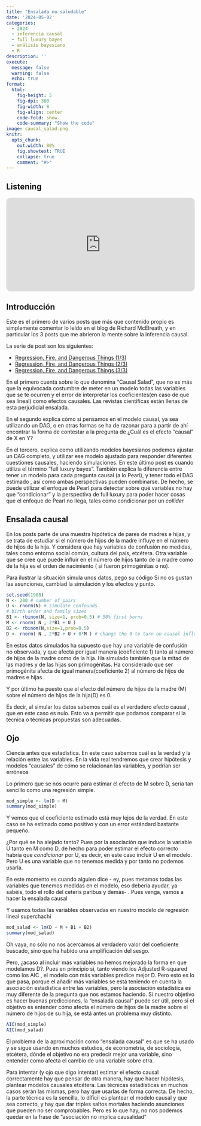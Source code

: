 ```yaml
---
title: "Ensalada no saludable"  
date: '2024-05-02'
categories: 
  - 2024
  - inferencia causal
  - full luxury bayes
  - análisis bayesiano
  - R
description: ''
execute: 
  message: false
  warning: false
  echo: true
format: 
  html: 
    fig-height: 5
    fig-dpi: 300
    fig-width: 8
    fig-align: center
    code-fold: show
    code-summary: "Show the code"
image: causal_salad.png
knitr:
  opts_chunk:
    out.width: 80%
    fig.showtext: TRUE
    collapse: true
    comment: "#>"
---
```


::: callout-note
## Listening

<iframe style="border-radius:12px" src="https://open.spotify.com/embed/track/58m5an212Vp9B7mmXcnGtm?utm_source=generator" width="100%" height="250" frameBorder="0" allowfullscreen allow="autoplay; clipboard-write; encrypted-media; fullscreen; picture-in-picture" loading="lazy">

</iframe>

:::



## Introducción

Este es el primero de varios posts que más que contenido propio es simplemente comentar lo leído
en el blog de Richard McElreath, y en particular los 3 posts que me abrieron la mente sobre la 
inferencia causal. 

La serie de post son los siguientes: 

* [Regression, Fire, and Dangerous Things (1/3)](https://elevanth.org/blog/2021/06/15/regression-fire-and-dangerous-things-1-3/)
* [Regression, Fire, and Dangerous Things (2/3)](https://elevanth.org/blog/2021/06/21/regression-fire-and-dangerous-things-2-3/)
* [Regression, Fire, and Dangerous Things (3/3)](https://elevanth.org/blog/2021/06/29/regression-fire-and-dangerous-things-3-3/)


En el primero cuenta sobre lo que denomina "Causal Salad", que no es más que la equivocada 
costumbre de meter en un modelo todas las variables que se te ocurren y el error de interpretar 
los coeficientes(en caso de que sea lineal) como efectos causales. Las revistas científicas están 
llenas de esta perjudicial ensalada. 

En el segundo explica cómo si pensamos en el modelo causal, ya sea utilizando un DAG, o en otras formas
se ha de razonar para a partir de ahí encontrar la forma de contestar a la pregunta de 
¿Cuál es el efecto "causal" de X en Y? 


En el tercero, explica como utilizando modelos bayesianos podemos ajustar un DAG completo, y utilizar
ese modelo ajustado para responder diferentes cuestiones causales, haciendo simulaciones. 
En este último post es cuando utiliza el término "full luxury bayes". También explica la diferencia entre
tener un modelo para cada pregunta causal (a lo Pearl), y tener todo el DAG estimado , así como ambas perspectivas 
pueden combinarse. De hecho, se puede utilizar el enfoque de Pearl para detectar sobre qué variables no hay que "condicionar" 
y la perspectiva de full luxury para poder hacer cosas que el enfoque de Pearl no llega, tales como condicionar por un *collider*


## Ensalada causal

En los posts parte de una muestra hipótetica de pares de madres e hijas, y se trata de estudiar si el número de hijos 
de la madre influye en el número de hijos de la hija. Y considera que hay variables de confusión no medidas, 
tales como entorno social común, cultura del país, etcétera. Otra variable que se cree que puede influir en el número 
de hijos tanto de la madre como de la hija es el orden de nacimiento ( si fueron primogénitas  o no). 


Para ilustrar la situación simula unos datos, pego su código
Si no os gustan las asunciones, cambiad la simulación  y los efectos y punto. 

```r
set.seed(1908)
N <- 200 # number of pairs
U <- rnorm(N) # simulate confounds
# birth order and family sizes
B1 <- rbinom(N, size=1, prob=0.5) # 50% first borns
M <- rnorm( N , 2*B1 + U )
B2 <- rbinom(N,size=1,prob=0.5)
D <- rnorm( N , 2*B2 + U + 0*M ) # change the 0 to turn on causal influence of mom

```

En estos datos simulados ha supuesto que hay una variable de confusión no observada, y que afecta por igual manera
(coeficiente 1) tanto al número de hijos de la madre como de la hija. Ha simulado también que la mitad de las madres 
y de las hijas son primogénitas. Ha considerado que ser primogénita afecta de igual manera(coeficiente 2) 
al número de hijos de madres e hijas.  

Y por último ha puesto que el efecto del número de hijos de la madre (M) sobre el número de hijos de la hija(D) es 0. 

Es decir, al simular los datos sabemos cuál es el verdadero efecto causal , que en este caso es nulo. Esto va a permitir que 
podamos comparar si la técnica o técnicas propuestas son adecuadas. 


::: {.callout-tip}

## Ojo

Ciencia antes que estadística. En este caso sabemos cuál es la verdad y la relación entre las variables. 
En la vida real tendremos que crear hipótesis y modelos "causales "  de cómo se relacionan las variables, y podrían ser erróneos
:::


Lo primero que se nos ocurre para estimar el efecto de M sobre D, sería tan sencillo como una regresión simple. 


```r

mod_simple <- lm(D ~ M)
summary(mod_simple)
```

Y vemos que el coeficiente estimado está muy lejos de la verdad. En este caso se ha estimado como positivo y con un 
error estándard bastante pequeño. 

¿Por qué se ha alejado tanto?  Pues por la asociación que induce la variable U tanto en M como D, de hecho para poder
estimar el efecto correcto habría que *condicionar* por U, es decir, en este caso incluir U en el modelo. Pero U es 
una variable que no tenemos medida y por tanto no podemos usarla. 


En este momento es cuando alguien dice - ey, pues metamos todas las variables que tenemos medidas en el modelo, eso 
debería ayudar, ya sabéis, todo el rollo del ceteris paribus y demás-  .  Pues venga, vamos a hacer la ensalada causal


Y usamos todas  las variables observadas en nuestro modelo de regresión lineal superchachi

```r

mod_salad <- lm(D ~ M + B1 + B2)
summary(mod_salad)

```

Oh vaya, no sólo no nos acercamos al  verdadero valor del coeficiente buscado, sino que ha habido una amplificación del sesgo. 


Pero, ¿acaso al incluir más variables no hemos mejorado la forma en que modelamos D?. Pues en principio si, tanto viendo
los Adjusted R-squared como los AIC , el modelo con más variables predice mejor D.  Pero esto es lo que pasa, porque
el añadir más variables se está teniendo en cuenta la asociación estadística entre las variables, pero la asociación estadística
es muy diferente de la pregunta que nos estamos haciendo. Si nuestro objetivo es hacer buenas predicciones, la "ensalada causal"
puede ser útil, pero si el objetivo es entender cómo afecta el número de hijos de la madre sobre el número de hijos de su hija, 
se está antes un problema muy distinto. 



```r

AIC(mod_simple)
AIC(mod_salad)
```


El problema de la aproximación como "ensalada causal" es que se ha usado y se sigue usando en muchos estudios, 
de econometría, de sociología, etcétera, dónde el objetivo no era predecir mejor una variable, sino entender como 
afecta el cambio de una variable sobre otra. 

Para intentar (y ojo que digo intentar) estimar el efecto causal correctamente hay que pensar de otra manera, hay que 
hacer hipótesis, plantear modelos causales etcétera. Las técnicas estadísticas en muchos casos serán las mismas, pero 
hay que usarlas de forma correcta. De hecho, la parte técnica es la sencilla, lo díficil es plantear el modelo causal
y que sea correcto, y hay que dar triples saltos mortales haciendo asunciones que pueden no ser comprobables. Pero 
es lo que hay, no nos podemos quedar en la frase de "asociación no implica causalidad"
